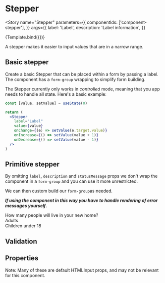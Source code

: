 

<Meta title="Components/Stepper" component={Stepper} />

# Stepper

<Story
  name="Stepper"
  parameters={{
    componentIds: ['component-stepper'],
  }}
  args={{
    label: 'Label',
    description: 'Label information',
  }}
>
  {Template.bind({})}
</Story>

A stepper makes it easier to input values that are in a narrow range.

## Basic stepper

Create a basic Stepper that can be placed within a form by passing a label. The component has a `form-group` wrapping to simplify form building.

<Canvas>
  <Story
    name="Basic stepper"
    args={{
      label: 'Label',
    }}
  />
</Canvas>

The Stepper currently only works in _controlled_ mode, meaning that you app needs to handle all state.
Here's a basic example:

```jsx
const [value, setValue] = useState(0)

return (
  <Stepper
    label="Label"
    value={value}
    onChange={(e) => setValue(e.target.value)}
    onIncrease={() => setValue(value + 1)}
    onDecrease={() => setValue(value - 1)}
  />
)
```

## Primitive stepper

By omitting `label`, `description` and `statusMessage` props we don't wrap the component in a `form-group` and you can use it more unrestricted.

<Canvas>
  <Story name="Primitive Stepper" />
</Canvas>

We can then custom build our `form-group`as needed.

**_If using the component in this way you have to handle rendering of error messages yourself_**.

<Canvas>
  <div className="form-group">
    <label htmlFor="multiple-steppers" className="mb-5">
      How many people will live in your new home?
    </label>
    <div id="multiple-steppers" className="horizontal">
      <div>
        <div>
          <div className="form-info">Adults</div>
          <Stepper />
        </div>
      </div>
      <div>
        <div>
          <div className="form-info">Children under 18</div>
          <Stepper />
        </div>
      </div>
    </div>
  </div>
</Canvas>

## Validation

<Canvas>
  <Story
    name="Stepper validation"
    args={{
      value: 'Two',
      validator: {
        message: 'Must be a number',
        indicator: 'error',
      },
    }}
  />
</Canvas>

## Properties

Note: Many of these are default HTMLInput props, and may not be relevant for this component.

<ArgsTable of={Stepper} />
